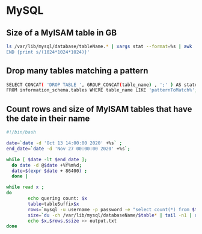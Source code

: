 # MySQL

## Size of a MyISAM table in GB

```bash
ls /var/lib/mysql/database/tableName.* | xargs stat --format=%s | awk '{s+=$1}
END {print s/(1024*1024*1024)}'
```

## Drop many tables matching a pattern

```bash
SELECT CONCAT( 'DROP TABLE ', GROUP_CONCAT(table_name) , ';' ) AS statement
FROM information_schema.tables WHERE table_name LIKE 'patternToMatch%';
```

## Count rows and size of MyISAM tables that have the date in their name

```bash
#!/bin/bash

date=`date -d 'Oct 13 14:00:00 2020' +%s` ;
end_date=`date -d 'Nov 27 00:00:00 2020' +%s`;

while [ $date -lt $end_date ];
  do date -d @$date +%Y%m%d;
  date=$(expr $date + 86400) ;
  done |

while read x ;
do
        echo quering count: $x
        table=tableSuffix$x
        rows=`mysql -u username -p password -e "select count(*) from $table\G"|tail -n 1|awk '{print $2}'`
        size=`du -ch /var/lib/mysql/databaseName/$table* | tail -n1 | awk '{print $1}' | sed 's/G//'`
        echo $x,$rows,$size >> output.txt
done
```

